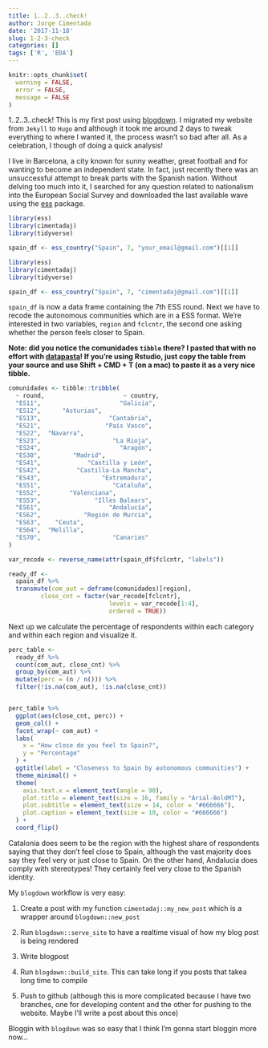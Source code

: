 ```yaml
---
title: 1..2..3..check!
author: Jorge Cimentada
date: '2017-11-18'
slug: 1-2-3-check
categories: []
tags: ['R', 'EDA']
---
```


```r
knitr::opts_chunk$set(
  warning = FALSE,
  error = FALSE,
  message = FALSE
)

```

1..2..3..check! This is my first post using [blogdown](https://cran.r-project.org/web/packages/blogdown/index.html). I migrated my website from `Jekyll` to `Hugo` and although it took me around 2 days to tweak everything to where I wanted it, the process wasn't so bad after all. As a celebration, I though of doing a quick analysis!

I live in Barcelona, a city known for sunny weather, great football and for wanting to become an independent state. In fact, just recently there was an unsuccessful attempt to break parts with the Spanish nation. Without delving too much into it, I searched for any question related to nationalism into the European Social Survey and downloaded the last available wave using the [ess](https://cran.r-project.org/web/packages/ess/index.html) package.

```r
library(ess)
library(cimentadaj)
library(tidyverse)

spain_df <- ess_country("Spain", 7, "your_email@gmail.com")[[1]]
```

```r
library(ess)
library(cimentadaj)
library(tidyverse)

spain_df <- ess_country("Spain", 7, "cimentadaj@gmail.com")[[1]]
```

`spain_df` is now a data frame containing the 7th ESS round. Next we have to recode the autonomous communities which are in a ESS format. We're interested in two variables, `region` and `fclcntr`, the second one asking whether the person feels closer to Spain.

__Note: did you notice the comunidades `tibble` there? I pasted that with no effort with [datapasta](https://cran.r-project.org/web/packages/datapasta/index.html)! If you're using Rstudio, just copy the table from your source and use Shift + CMD + T (on a mac) to paste it as a very nice tibble.__

```r
comunidades <- tibble::tribble(
  ~ round,                      ~ country,
  "ES11",                      "Galicia",
  "ES12",      "Asturias",
  "ES13",                   "Cantabria",
  "ES21",                  "País Vasco",
  "ES22",  "Navarra",
  "ES23",                    "La Rioja",
  "ES24",                      "Aragón",
  "ES30",         "Madrid",
  "ES41",             "Castilla y León",
  "ES42",          "Castilla-La Mancha",
  "ES43",                 "Extremadura",
  "ES51",                    "Cataluña",
  "ES52",        "Valenciana",
  "ES53",               "Illes Balears",
  "ES61",                   "Andalucía",
  "ES62",            "Región de Murcia",
  "ES63",    "Ceuta",
  "ES64",  "Melilla",
  "ES70",                    "Canarias"
)

var_recode <- reverse_name(attr(spain_df$fclcntr, "labels"))

ready_df <-
  spain_df %>%
  transmute(com_aut = deframe(comunidades)[region],
         close_cnt = factor(var_recode[fclcntr],
                            levels = var_recode[1:4],
                            ordered = TRUE))
```

Next up we calculate the percentage of respondents within each category and within each region and visualize it.

```r
perc_table <-
  ready_df %>%
  count(com_aut, close_cnt) %>%
  group_by(com_aut) %>%
  mutate(perc = (n / n())) %>%
  filter(!is.na(com_aut), !is.na(close_cnt))


perc_table %>%
  ggplot(aes(close_cnt, perc)) +
  geom_col() +
  facet_wrap(~ com_aut) +
  labs(
    x = "How close do you feel to Spain?",
    y = "Percentage"
  ) +
  ggtitle(label = "Closeness to Spain by autonomous communities") +
  theme_minimal() +
  theme(
    axis.text.x = element_text(angle = 90),
    plot.title = element_text(size = 16, family = "Arial-BoldMT"),
    plot.subtitle = element_text(size = 14, color = "#666666"),
    plot.caption = element_text(size = 10, color = "#666666")
  ) +
  coord_flip()
```

Catalonia does seem to be the region with the highest share of respondents saying that they don't feel close to Spain, although the vast majority does say they feel very or just close to Spain. On the other hand, Andalucia does comply with stereotypes! They certainly feel very close to the Spanish identity.

My `blogdown` workflow is very easy:

1. Create a post with my function `cimentadaj::my_new_post` which is a wrapper around `blogdown::new_post`

2. Run `blogdown::serve_site` to have a realtime visual of how my blog post is being rendered

3. Write blogpost

4. Run `blogdown::build_site`. This can take long if you posts that takea long time to compile

5. Push to github (although this is more complicated because I have two branches, one for developing content and the other for pushing to the website. Maybe I'll write a post about this once)

Bloggin with `blogdown` was so easy that I think I'm gonna start bloggin more now...